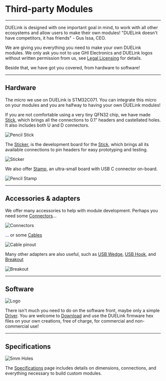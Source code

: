 # Third-party Modules

---

DUELink is designed with one important goal in mind, to work with all other ecosystems and allow users to make their own modules! 
"DUELink doesn't have competitors, it has friends" - Gus Issa, CEO. 

We are giving you everything you need to make your own DUELink modules. We only ask you not to use GHI Electronics and DUELink logos without written permission from us, see [Legal Licensing](../legal) for details.

Beside that, we have got you covered, from hardware to software!

---

## Hardware

The micro we use on DUELink is STM32C071. You can integrate this micro on your modules and you are halfway to having your own DUELink modules!

If you are not comfortable using a very tiny QFN32 chip, we have made [Stick](../products/mcstick-a), which brings all the connections to 0.1” headers and castellated holes. It also includes both U and D connectors.

![Pencil Stick](pathname:///img/pencil-stick.png)

The [Sticker](../products/adsticker-c), is the development board for the [Stick](../products/mcstick-a), which brings all its available connections to pin headers for easy prototyping and testing.

![Sticker](pathname:///img/catalog/adsticker-c-1.png)

We also offer [Stamp](../products/mcstamp-b), an ultra-small board with USB C connector on-board.

![Pencil Stamp](pathname:///img/pencil-stamp.png)

---

## Accessories & adapters

We offer many accessories to help with module development. Perhaps you need some [Connectors](../products/axcnctr)...

![Connectors](pathname:///img/jst-specs.png)

... or some [Cables](../products/axcbl)

![Cable pinout](pathname:///img/pinout.png)

Many other adapters are also useful, such as [USB Wedge](../products/adusbwedge-b), [USB Hook](../products/adusbhook-a.mdx), and [Breakout](../products/adbreakout-a)

![Breakout](pathname:///img/catalog/breakout-front-45.png)

---

## Software

![Logo](pathname:///img/duelinklogo.png)

There isn't much you need to do on the software front, maybe only a simple [Driver](../engine/drivers). You are welcome to [Download](../downloads) and use the DUELink firmware hex files on your own creations, free of charge, for commercial and non-commercial use!

---

## Specifications

![5mm Holes](pathname:///img/duelink-hole-specs.png)

The [Specifications](../specs) page includes details on dimensions, connections, and everything necessary to build custom modules.
